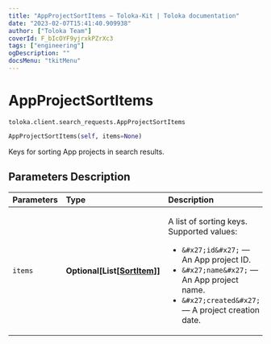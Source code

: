 ```yaml
---
title: "AppProjectSortItems — Toloka-Kit | Toloka documentation"
date: "2023-02-07T15:41:40.909938"
author: ["Toloka Team"]
coverId: F_bIcOYF9yjrxkPZrXc3
tags: ["engineering"]
ogDescription: ""
docsMenu: "tkitMenu"
---
```


# AppProjectSortItems
`toloka.client.search_requests.AppProjectSortItems`

```python
AppProjectSortItems(self, items=None)
```

Keys for sorting App projects in search results.

## Parameters Description

| Parameters | Type | Description |
| :----------| :----| :-----------|
`items`|**Optional\[List\[[SortItem](/docs-new/toloka-kit/reference/toloka.client.search_requests.AppProjectSortItems.SortItem)\]\]**|<p>A list of sorting keys. Supported values:</p> <ul> <li>`&#x27;id&#x27;` — An App project ID.</li> <li>`&#x27;name&#x27;` — An App project name.</li> <li>`&#x27;created&#x27;` — A project creation date.</li> </ul>
